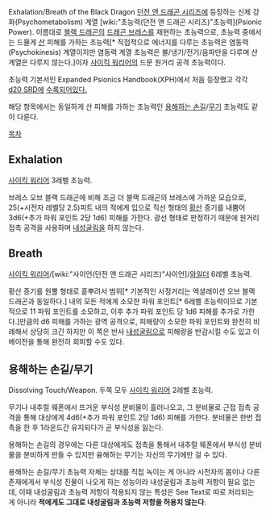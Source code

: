 Exhalation/Breath of the Black Dragon
[[던전 앤 드래곤 시리즈]]에 등장하는 신체 강화(Psychometabolism) 계열 [wiki:"초능력(던전 앤 드래곤 시리즈)"초능력](Psionic Power). 이름대로 [[블랙 드래곤]]의 [[드래곤 브레스]]를 재현하는 초능력으로, 초능력 중에서는 드물게 [[산]] 피해를 가하는 초능력[* 직접적으로 에너지를 다루는 초능력은 염동력(Psychokinesis) 계열이지만 염동력 계열 초능력은 불/냉기/전기/음파만을 다루며 산 계열은 다루지 않는다.]이자 [[사이킥 워리어]]의 드문 원거리 공격 초능력이다.

초능력 기본서인 Expanded Psionics Handbook(XPH)에서 처음 등장했고 각각 [http://www.d20srd.org/srd/psionic/powers/exhalationoftheBlackDragon.htm  d20 SRD에] [http://www.d20srd.org/srd/psionic/powers/breathoftheBlackDragon.htm 수록되어있다.]

해당 항목에서는 동일하게 산 피해를 가하는 초능력인 [http://www.d20srd.org/srd/psionic/powers/dissolvingTouch.htm 용해하는 손길]/[http://www.d20srd.org/srd/psionic/powers/dissolvingWeapon.htm 무기] 초능력도 같이 다룬다.

[[목차]]
== Exhalation ==
[[사이킥 워리어]] 3레벨 초능력.

브레스 오브 블랙 드래곤에 비해 조금 더 블랙 드래곤의 브레스에 가까운 모습으로, 25(+시전자 레벨당 2.5)피트 내의 적에게 입으로 직선 형태의 [[황산]] 증기를 내뿜어 3d6(+추가 파워 포인트 2당 1d6) 피해를 가한다. 광선 형태로 판정하기 때문에 원거리 접촉 공격을 사용하며 [[내성굴림]]을 하지 않는다.

== Breath ==
[[사이킥 워리어]]/[wiki:"사이언(던전 앤 드래곤 시리즈)"사이언]/[[와일더]] 6레벨 초능력.

황산 증기를 원뿔 형태로 흩뿌려서 범위[* 기본적인 사정거리는 엑셜레이션 오브 블랙 드래곤과 동일하다.] 내의 모든 적에게 소모한 파워 포인트[* 6레벨 초능력이므로 기본적으로 11 파워 포인트를 소모하고, 이후 추가 파워 포인트 당 1d6 피해를 추가로 가한다.]만큼의 d6 피해를 가하는 광역 공격으로, 피해량이 소모한 파워 포인트와 완전히 비례해서 상당히 크긴 하지만 이 쪽은 반사 [[내성굴림]]으로 피해량을 반감시킬 수도 있고 이베이전을 통해 완전히 회피할 수도 있다.

== 용해하는 손길/무기 ==
Dissolving Touch/Weapon. 두쪽 모두 [[사이킥 워리어]] 2레벨 초능력.

무기나 내추럴 웨폰에서 뜨거운 부식성 분비물이 흘러나오고, 그 분비물로 근접 접촉 공격을 통해 대상에게 4d6(+추가 파워 포인트 2당 1d6) 피해를 가한다. 분비물은 한번 접촉을 한 후 1라운드간 유지되다가 곧 부식성을 잃는다.

용해하는 손길의 경우에는 다른 대상에게도 접촉을 통해서 내추럴 웨폰에서 부식성 분비물을 분비하게 만들 수 있지만 융해하는 무기는 자신의 무기에만 걸 수 있다.

용해하는 손길/무기 초능력 자체는 상대를 직접 녹이는 게 아니라 시전자의 몸이나 다른 존재에게서 부식성 진물이 나오게 하는 성능이라 내성굴림과 초능력 저항이 필요 없는데, 이때 내성굴림과 초능력 저항이 적용되지 않는 특성은 See Text로 따로 처리되는 게 아니라 '''적에게도 그대로 내성굴림과 초능력 저항을 허용치 않는다'''.
 
